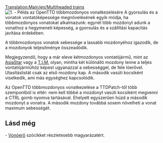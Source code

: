 [[Translation:Main/en/Multiheaded trains]]
[[File:en/Multihead example.png|right|none|frame|1. - Példa az OpenTTD többmozdonyos vonatkezelésére]]
A gyorsulás és a vonatok vontatóképessége megnövelésének egyik módja, ha többmozdonyos vonatokat alkalmazunk: egynél több mozdonyt adunk a vonathoz a hegymeneti képesség, a gyorsulás és a szállítási kapacitás javítása érdekében.

A többmozdonyos vonatok sebessége a lassabb mozdonyéhoz igazodik, de a mozdonyok teljesítménye összeadódik. 

Megjegyzendő, hogy a már eleve kétmozdonyos vontatójármű, mint az [[Main/hu/AsiaStar|AsiaStar]] vagy a [[Main/hu/T.I.M|T.I.M.]] olyan, mintha két különálló mozdony lenne a teljes vontatójárműhöz képest ugyanazzal a sebességgel, de fele lóerővel. Utasításlistát csak az első mozdony kap. A második vasúti kocsiként viselkedik, ami más egységhez kapcsolódik.

Az OpenTTD többmozdonyos vonatkezelése a TTDPatch-től több szempontból is eltér: nem kell többé a mozdonyt vasúti kocsiként megvenni a CTRL gomb nyomva tartásával. Ehelyett egyszerűen húzd a második mozdonyt a vonatra. A második mozdony továbbá sosem növelheti a vonat maximum sebességét. 
 


== Lásd még ==

- [[Main/hu/Vonóerő|Vonóerő]] szócikket részletesebb magyarázatért.